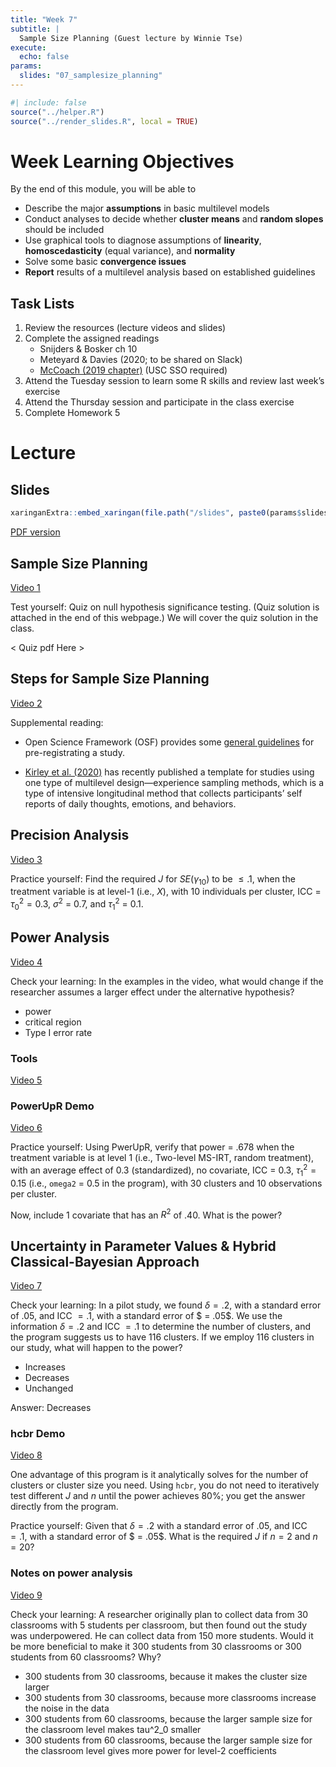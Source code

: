 ```yaml
---
title: "Week 7"
subtitle: |
  Sample Size Planning (Guest lecture by Winnie Tse)
execute:
  echo: false
params:
  slides: "07_samplesize_planning"
---
```


```r
#| include: false
source("../helper.R")
source("../render_slides.R", local = TRUE)
```

# Week Learning Objectives

By the end of this module, you will be able to 

- Describe the major **assumptions** in basic multilevel models
- Conduct analyses to decide whether **cluster means** and **random slopes** should be included
- Use graphical tools to diagnose assumptions of **linearity**, **homoscedasticity** (equal variance), and **normality**
- Solve some basic **convergence issues**
- **Report** results of a multilevel analysis based on established guidelines

## Task Lists

1. Review the resources (lecture videos and slides)
2. Complete the assigned readings
    * Snijders & Bosker ch 10
    * Meteyard & Davies (2020; to be shared on Slack)
    * [McCoach (2019 chapter)](https://www-taylorfrancis-com.libproxy2.usc.edu/books/e/9781315755649/chapters/10.4324/9781315755649-22) (USC SSO required)
3. Attend the Tuesday session to learn some R skills and review last week's exercise
4. Attend the Thursday session and participate in the class exercise
4. Complete Homework 5

# Lecture

## Slides

```r
xaringanExtra::embed_xaringan(file.path("/slides", paste0(params$slides, ".html")))
```

[PDF version](`r file.path("/slides", paste0(params$slides, ".pdf"))`){target="_blank"}

::: {.panel-tabset}

## Sample Size Planning

[Video 1](https://youtu.be/X_4D-G6lRLI)

Test yourself: Quiz on null hypothesis significance testing. (Quiz solution is attached in the end of this webpage.) We will cover the quiz solution in the class. 

< Quiz pdf Here >


## Steps for Sample Size Planning

[Video 2](https://youtu.be/Ui7A0SzPQXk)


Supplemental reading: 

* Open Science Framework (OSF) provides some [general guidelines](https://help.osf.io/hc/en-us/articles/360021390833-Preregistration) for pre-registrating a study. 

* [Kirley et al. (2020)](https://lirias.kuleuven.be/retrieve/572678) has recently published a template for studies using one type of multilevel design---experience sampling methods, which is a type of intensive longitudinal method that collects participants' self reports of daily thoughts, emotions, and behaviors. 


## Precision Analysis

[Video 3](https://youtu.be/E4yiRuAWuCk)

Practice yourself: Find the required $J$ for $SE(\gamma_{10})$ to be $\leq .1$, when the treatment variable is at level-1 (i.e., $X$), with 10 individuals per cluster, ICC = $\tau^2_0 = 0.3$, $\sigma^2$ = 0.7, and $\tau^2_1$ = 0.1.


## Power Analysis

[Video 4](https://youtu.be/7nYrIV5nbDs)

Check your learning: In the examples in the video, what would change if the researcher assumes a larger effect under the alternative hypothesis?

* power
* critical region
* Type I error rate

### Tools

[Video 5](https://youtu.be/clV_vBac6cM)

### PowerUpR Demo

[Video 6](https://youtu.be/d9dB9m6wptM)

Practice yourself: Using PwerUpR, verify that power = .678 when the treatment variable is at level 1 (i.e., Two-level MS-IRT, random treatment), with an average effect of 0.3 (standardized), no covariate, ICC = 0.3, $\tau^2_1 = 0.15$ (i.e., `omega2` = 0.5 in the program), with 30 clusters and 10 observations per cluster.

Now, include 1 covariate that has an $R^2$ of .40. What is the power?

## Uncertainty in Parameter Values & Hybrid Classical-Bayesian Approach

[Video 7](https://youtu.be/1quPtSGwuDY)

Check your learning: In a pilot study, we found $\delta = .2$, with a standard error of $.05$, and ICC $= .1$, with a standard error of $ = .05$. We use the information $\delta = .2$ and ICC $= .1$ to determine the number of clusters, and the program suggests us to have 116 clusters. If we employ 116 clusters in our study, what will happen to the power?

* Increases
* Decreases
* Unchanged

Answer: Decreases

### hcbr Demo

[Video 8](https://youtu.be/wBeANvhvmts)

One advantage of this program is it analytically solves for the number of clusters or cluster size you need. Using `hcbr`, you do not need to iteratively test different $J$ and $n$ until the power achieves 80%; you get the answer directly from the program. 

Practice yourself: Given that $\delta = .2$ with a standard error of $.05$, and ICC $= .1$, with a standard error of $ = .05$. What is the required $J$ if $n = 2$ and $n = 20$? 

### Notes on power analysis

[Video 9](https://youtu.be/n73ZFKKlUQw)

Check your learning: A researcher originally plan to collect data from 30 classrooms with 5 students per classroom, but then found out the study was underpowered. He can collect data from 150 more students. Would it be more beneficial to make it 300 students from 30 classrooms or 300 students from 60 classrooms? Why?

* 300 students from 30 classrooms, because it makes the cluster size larger
* 300 students from 30 classrooms, because more classrooms increase the noise in the data
* 300 students from 60 classrooms, because the larger sample size for the classroom level makes tau^2_0 smaller
* 300 students from 60 classrooms, because the larger sample size for the classroom level gives more power for level-2 coefficients

:::